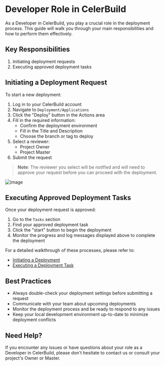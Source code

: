 # Developer Role in CelerBuild

As a Developer in CelerBuild, you play a crucial role in the deployment process. This guide will walk you through your main responsibilities and how to perform them effectively.

## Key Responsibilities

1. Initiating deployment requests
2. Executing approved deployment tasks

## Initiating a Deployment Request

To start a new deployment:

1. Log in to your CelerBuild account
2. Navigate to `Deployment/Applications`
3. Click the "Deploy" button in the Actions area
4. Fill in the required information:
    - Confirm the deployment environment
    - Fill in the Title and Description
    - Choose the branch or tag to deploy
5. Select a reviewer:
    - Project Owner
    - Project Master
6. Submit the request

> **Note**: The reviewer you select will be notified and will need to approve your request before you can proceed with the deployment.

![image](https://github.com/user-attachments/assets/7083b75d-ec04-4ffb-ac8e-307ae694f569)

## Executing Approved Deployment Tasks

Once your deployment request is approved:

1. Go to the `Tasks` section
2. Find your approved deployment task
3. Click the "start" button to begin the deployment
4. Monitor the progress and log messages displayed above to complete the deployment

For a detailed walkthrough of these processes, please refer to:

- [Initiating a Deployment](/for_individuals/initiate_deployment)
- [Executing a Deployment Task](/for_individuals/execute_deployment_task)

## Best Practices

- Always double-check your deployment settings before submitting a request
- Communicate with your team about upcoming deployments
- Monitor the deployment process and be ready to respond to any issues
- Keep your local development environment up-to-date to minimize deployment conflicts

## Need Help?

If you encounter any issues or have questions about your role as a Developer in CelerBuild, please don't hesitate to contact us or consult your project's Owner or Master.